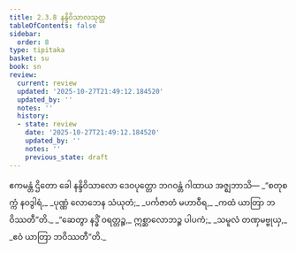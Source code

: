 ```yaml
---
title: 2.3.8 နန္ဒိဝိသာလသုတ္တ
tableOfContents: false
sidebar:
  order: 8
type: tipitaka
basket: su
book: sn
review:
  current: review
  updated: '2025-10-27T21:49:12.184520'
  updated_by: ''
  notes: ''
  history:
  - state: review
    date: '2025-10-27T21:49:12.184520'
    updated_by: ''
    notes: ''
    previous_state: draft
---
```



<ReviewStatus review={frontmatter.review} showDetails={true} />

<HypothesisAnnotation frontmatter={frontmatter} />

<DynamicBreadcrumb />

<Division number="109" book="sn" e="ch" v="18" p="296">

<Paragraph number="538" book="sn">
ဧကမန္တံ ဌိတော ခေါ နန္ဒိဝိသာလော ဒေဝပုတ္တော ဘဂဝန္တံ ဂါထာယ အဇ္ဈဘာသိ—
</Paragraph>

<Paragraph number="539" type="verses" book="sn">
_“စတုစက္ကံ နဝဒွါရံ,_  
_ပုဏ္ဏံ လောဘေန သံယုတံ;_  
_ပင်္ကဇာတံ မဟာဝီရ,_  
_ကထံ ယာတြာ ဘဝိဿတီ”တိ._  

</Paragraph>

<Paragraph number="540" type="verses" book="sn">
_“ဆေတွာ နဒ္ဓိံ ဝရတ္တဉ္စ,_  
ဣစ္ဆာလောဘဉ္စ ပါပကံ;_  
_သမူလံ တဏှမဗ္ဗုယှ,_  
_ဧဝံ ယာတြာ ဘဝိဿတီ”တိ._
</Paragraph>
</Division>